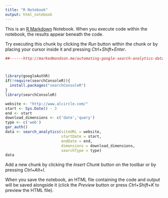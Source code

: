 ```yaml
---
title: "R Notebook"
output: html_notebook
---
```


This is an [R Markdown](http://rmarkdown.rstudio.com) Notebook. When you execute code within the notebook, the results appear beneath the code. 

Try executing this chunk by clicking the *Run* button within the chunk or by placing your cursor inside it and pressing *Ctrl+Shift+Enter*. 

```r
##------http://markedmondson.me/automating-google-search-analytics-data-downloads-with-r-and-searchconsoler------



library(googleAuthR)
if(!require(searchConsoleR)){
  install.packages("searchConsoleR")
}
library(searchConsoleR)

website <- "http://www.alcircle.com/"
start <- Sys.Date() - 3
end <- start 
download_dimensions <- c('date','query')
type <- c('web')
gar_auth()
data <- search_analytics(siteURL = website, 
                         startDate = start, 
                         endDate = end, 
                         dimensions = download_dimensions, 
                         searchType = type)
data

```

Add a new chunk by clicking the *Insert Chunk* button on the toolbar or by pressing *Ctrl+Alt+I*.

When you save the notebook, an HTML file containing the code and output will be saved alongside it (click the *Preview* button or press *Ctrl+Shift+K* to preview the HTML file).
